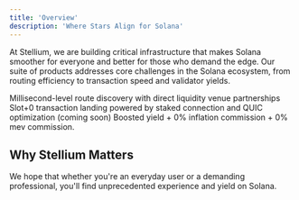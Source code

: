 ```yaml
---
title: 'Overview'
description: 'Where Stars Align for Solana'
---
```



At Stellium, we are building critical infrastructure that makes Solana smoother for everyone and better for those who demand the edge. Our suite of products addresses core challenges in the Solana ecosystem, from routing efficiency to transaction speed and validator yields.

<CardGroup cols={3}>
  <Card title="Super-Efficient Routing" icon="route" href="./Dex Routing">
    Millisecond-level route discovery with direct liquidity venue partnerships
  </Card>
  <Card title="Transaction Acceleration" icon="bolt" href="./Fast Tx Landing">
    Slot+0 transaction landing powered by staked connection and QUIC optimization (coming soon)
  </Card>
  <Card title="Optimized Validator Yield" icon="chart-line-up" href="./Native Staking">
    Boosted yield + 0% inflation commission + 0% mev commission.
  </Card>
</CardGroup>

## Why Stellium Matters

We hope that whether you're an everyday user or a demanding professional, you'll find unprecedented experience and yield on Solana.


